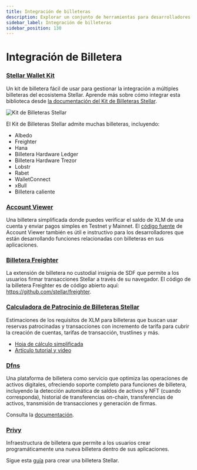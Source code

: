 ```yaml
---
title: Integración de billeteras
description: Explorar un conjunto de herramientas para desarrolladores para billeteras Stellar.
sidebar_label: Integración de billeteras
sidebar_position: 130
---
```


# Integración de Billetera

### [Stellar Wallet Kit](https://github.com/Creit-Tech/Stellar-Wallets-Kit/)

Un kit de billetera fácil de usar para gestionar la integración a múltiples billeteras del ecosistema Stellar. Aprende más sobre cómo integrar esta biblioteca desde [la documentación del Kit de Billeteras Stellar](https://stellarwalletskit.dev/).

![Kit de Billeteras Stellar](/assets/dev-tools/stellar-wallet-kit.gif)

El Kit de Billeteras Stellar admite muchas billeteras, incluyendo:

- Albedo
- Freighter
- Hana
- Billetera Hardware Ledger
- Billetera Hardware Trezor
- Lobstr
- Rabet
- WalletConnect
- xBull
- Billetera caliente

### [Account Viewer](https://accountviewer.stellar.org/)

Una billetera simplificada donde puedes verificar el saldo de XLM de una cuenta y enviar pagos simples en Testnet y Mainnet. El [código fuente](https://github.com/stellar/account-viewer-v2) de Account Viewer también es útil e instructivo para los desarrolladores que están desarrollando funciones relacionadas con billeteras en sus aplicaciones.

### [Billetera Freighter](https://www.freighter.app/)

La extensión de billetera no custodial insignia de SDF que permite a los usuarios firmar transacciones Stellar a través de su navegador. El código de la billetera Freighter es de código abierto aquí: https://github.com/stellar/freighter.

### [Calculadora de Patrocinio de Billeteras Stellar](https://docs.google.com/spreadsheets/d/1LgVMFRggdjBAxSpI4nxucUmbZIsnUbMPT8RJQ_rJ5k4/edit?gid=1771515065#gid=1771515065)

Estimaciones de los requisitos de XLM para billeteras que buscan usar reservas patrocinadas y transacciones con incremento de tarifa para cubrir la creación de cuentas, tarifas de transacción, trustlines y más.

- [Hoja de cálculo simplificada](https://docs.google.com/spreadsheets/d/1Vhk__s-ZrJLEgEs3N2oGEsI35RKPixD5w-qQ6uGYnO0/edit?gid=270060868#gid=270060868)
- [Artículo tutorial y video](https://cheesecakelabs.com/blog/stellar-lumens-xlm-cost-estimator/)

### [Dfns](https://www.dfns.co/)

Una plataforma de billetera como servicio que optimiza las operaciones de activos digitales, ofreciendo soporte completo para funciones de billetera, incluyendo la detección automática de saldos de activos y NFT (cuando corresponda), historial de transferencias on-chain, transferencias de activos, transmisión de transacciones y generación de firmas.

Consulta la [documentación](https://docs.dfns.co/d/api-docs/wallets/broadcast-transaction/stellar).

### [Privy](https://docs.privy.io/wallets/overview/chains)

Infraestructura de billetera que permite a los usuarios crear programáticamente una nueva billetera dentro de sus aplicaciones.

Sigue esta [guía](https://docs.privy.io/wallets/wallets/create/from-my-server) para crear una billetera Stellar.
